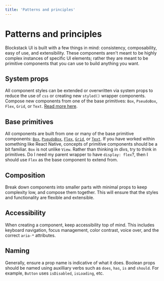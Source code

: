 ```yaml
---
title: 'Patterns and principles'
---
```


# Patterns and principles

Blockstack UI is built with a few things in mind: consistency, composability, easy of use, and extensibility.
These components aren't meant to be highly complex instances of specific UI elements; rather they are meant to be
primitive components that you can use to build anything you want.

## System props

All component styles can be extended or overwritten via system props to
reduce the use of `css` or creating new `styled()` wrapper components.
Compose new components from one of the base primitives: `Box`, `PseudoBox`,
`Flex`, `Grid`, or `Text`. [Read more here](/system-props).

## Base primitives

All components are built from one or many of the base primitive components:
[`Box`](/box), [`PseudoBox`](/pseudoBox), [`Flex`](/flex), [`Grid`](/grid),
or [`Text`](/text). If you have worked within something like React Native,
concepts of primitive components should be a bit familiar. `Box` is not
unlike `View`. Rather than thinking in divs, try to think in primitives.
Do I need my parent wrapper to have `display: flex`?, then I should use
`Flex` as the base component to extend from.

## Composition

Break down components into smaller parts with minimal props to keep
complexity low, and compose them together. This will ensure that the
styles and functionality are flexible and extensible.

## Accessibility

When creating a component, keep accessibility top of mind.
This includes keyboard navigation, focus management, color contrast, voice
over, and the correct `aria-*` attributes.

## Naming

Generally, ensure a prop name is indicative of what it does. Boolean props
should be named using auxilliary verbs such as `does`, `has`, `is` and
`should`. For example, `Button` uses `isDisabled`, `isLoading`, etc.
